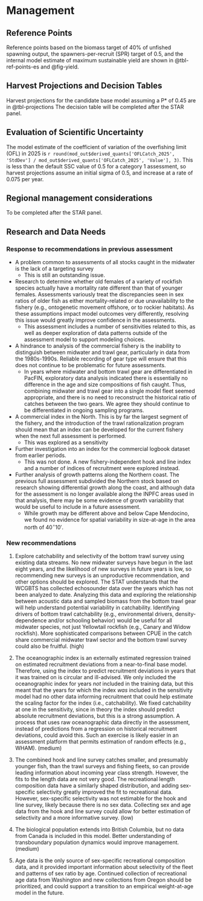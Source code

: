 # Management

## Reference Points

Reference points based on the biomass target of 40% of unfished spawning output, the spawners-per-recruit (SPR) target of 0.5, and the internal model estimate of maximum sustainable yield are shown in @tbl-ref-points-es and @fig-yield. 

## Harvest Projections and Decision Tables

Harvest projections for the candidate base model assuming a P* of 0.45 are in @tbl-projections The decision table will be completed after the STAR panel.

## Evaluation of Scientific Uncertainty

The model estimate of the coefficient of variation of the overfishing limit (OFL) in 2025 is `r round(mod_out$derived_quants['OFLCatch_2025', 'StdDev'] / mod_out$derived_quants['OFLCatch_2025', 'Value'], 3)`. This is less than the default SSC value of 0.5 for a category 1 assessment, so harvest projections assume an initial sigma of 0.5, and increase at a rate of 0.075 per year.

## Regional management considerations

To be completed after the STAR panel.

## Research and Data Needs

### Response to recommendations in previous assessment

-   A problem common to assessments of all stocks caught in the midwater is the lack of a targeting survey
    -   This is still an outstanding issue.
-   Research to determine whether old females of a variety of rockfish species actually have a mortality rate different than that of younger females. Assessments variously treat the discrepancies seen in sex ratios of older fish as either mortality-related or due unavailability to the fishery (e.g., ontogenetic movement offshore, or to rockier habitats). As these assumptions impact model outcomes very differently, resolving this issue would greatly improve confidence in the assessments.
    -   This assessment includes a number of sensitivities related to this, as well as deeper exploration of data patterns outside of the assessment model to support modeling choices.
-   A hindrance to analysis of the commercial fishery is the inability to distinguish between midwater and trawl gear, particularly in data from the 1980s-1990s. Reliable recording of gear type will ensure that this does not continue to be problematic for future assessments.
    -   In years where midwater and bottom trawl gear are differentiated in PacFIN, exploratory data analysis indicated there is essentially no difference in the age and size compositions of fish caught. Thus, combining midwater and trawl gear into a single model fleet seemed appropriate, and there is no need to reconstruct the historical ratio of catches between the two gears. We agree they should continue to be differentiated in ongoing sampling programs.
-   A commercial index in the North. This is by far the largest segment of the fishery, and the introduction of the trawl rationalization program should mean that an index can be developed for the current fishery when the next full assessment is performed.
    -   This was explored as a sensitivity
-   Further investigation into an index for the commercial logbook dataset from earlier periods.
    -   This was not done. A new fishery-independent hook and line index and a number of indices of recruitment were explored instead.
-   Further analysis of growth patterns along the Northern coast. The previous full assessment subdivided the Northern stock based on research showing differential growth along the coast, and although data for the assessment is no longer available along the INPFC areas used in that analysis, there may be some evidence of growth variability that would be useful to include in a future assessment.
    -   While growth may be different above and below Cape Mendocino, we found no evidence for spatial variability in size-at-age in the area north of $40^\circ 10'$.

### New recommendations

1.  Explore catchability and selectivity of the bottom trawl survey using existing data streams. No new midwater surveys have begun in the last eight years, and the likelihood of new surveys in future years is low, so recommending new surveys is an unproductive recommendation, and other options should be explored. The STAT understands that the WCGBTS has collected echosounder data over the years which has not been analyzed to date. Analyzing this data and exploring the relationship between acoustic data and sampled biomass from the bottom trawl gear will help understand potential variability in catchability. Identifying drivers of bottom trawl catchability (e.g., environmental drivers, density-dependence and/or schooling behavior) would be useful for all midwater species, not just Yellowtail rockfish (e.g., Canary and Widow rockfish). More sophisticated comparisons between CPUE in the catch share commercial midwater trawl sector and the bottom trawl survey could also be fruitful. (high)

2.  The oceanographic index is an externally estimated regression trained on estimated recruitment deviations from a near-to-final base model. Therefore, using the index to predict recruitment deviations in years that it was trained on is circular and ill-advised. We only included the oceanographic index for years *not* included in the training data, but this meant that the years for which the index *was* included in the sensitivity model had no other data informing recruitment that could help estimate the scaling factor for the index (i.e., catchability). We fixed catchability at one in the sensitivity, since in theory the index should predict absolute recruitment deviations, but this is a strong assumption. A process that uses raw oceanographic data directly in the assessment, instead of predictions from a regression on historical recruitment deviations, could avoid this. Such an exercise is likely easier in an assessment platform that permits estimation of random effects (e.g., WHAM). (medium)

3.  The combined hook and line survey catches smaller, and presumably younger fish, than the trawl surveys and fishing fleets, so can provide leading information about incoming year class strength. However, the fits to the length data are not very good. The recreational length composition data have a similarly shaped distribution, and adding sex-specific selectivity greatly improved the fit to recreational data. However, sex-specific selectivity was not estimable for the hook and line survey, likely because there is no sex data. Collecting sex and age data from the hook and line survey could allow for better estimation of selectivity and a more informative survey. (low)

4.  The biological population extends into British Columbia, but no data from Canada is included in this model. Better understanding of transboundary population dynamics would improve management. (medium)

5.  Age data is the only source of sex-specific recreational composition data, and it provided important information about selectivity of the fleet and patterns of sex ratio by age. Continued collection of recreational age data from Washington and new collections from Oregon should be prioritized, and could support a transition to an empirical weight-at-age model in the future.
